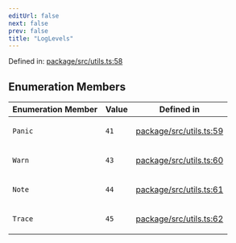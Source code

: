 ```yaml
---
editUrl: false
next: false
prev: false
title: "LogLevels"
---
```


Defined in: [package/src/utils.ts:58](https://github.com/KingsBeCattz/ezdd/blob/0f600ba185b426f1ed870030a52eb2b1640838c6/package/src/utils.ts#L58)

## Enumeration Members

<table>
<thead>
<tr>
<th>Enumeration Member</th>
<th>Value</th>
<th>Defined in</th>
</tr>
</thead>
<tbody>
<tr>
<td>

<a id="panic"></a> `Panic`

</td>
<td>

`41`

</td>
<td>

[package/src/utils.ts:59](https://github.com/KingsBeCattz/ezdd/blob/0f600ba185b426f1ed870030a52eb2b1640838c6/package/src/utils.ts#L59)

</td>
</tr>
<tr>
<td>

<a id="warn"></a> `Warn`

</td>
<td>

`43`

</td>
<td>

[package/src/utils.ts:60](https://github.com/KingsBeCattz/ezdd/blob/0f600ba185b426f1ed870030a52eb2b1640838c6/package/src/utils.ts#L60)

</td>
</tr>
<tr>
<td>

<a id="note"></a> `Note`

</td>
<td>

`44`

</td>
<td>

[package/src/utils.ts:61](https://github.com/KingsBeCattz/ezdd/blob/0f600ba185b426f1ed870030a52eb2b1640838c6/package/src/utils.ts#L61)

</td>
</tr>
<tr>
<td>

<a id="trace"></a> `Trace`

</td>
<td>

`45`

</td>
<td>

[package/src/utils.ts:62](https://github.com/KingsBeCattz/ezdd/blob/0f600ba185b426f1ed870030a52eb2b1640838c6/package/src/utils.ts#L62)

</td>
</tr>
</tbody>
</table>
